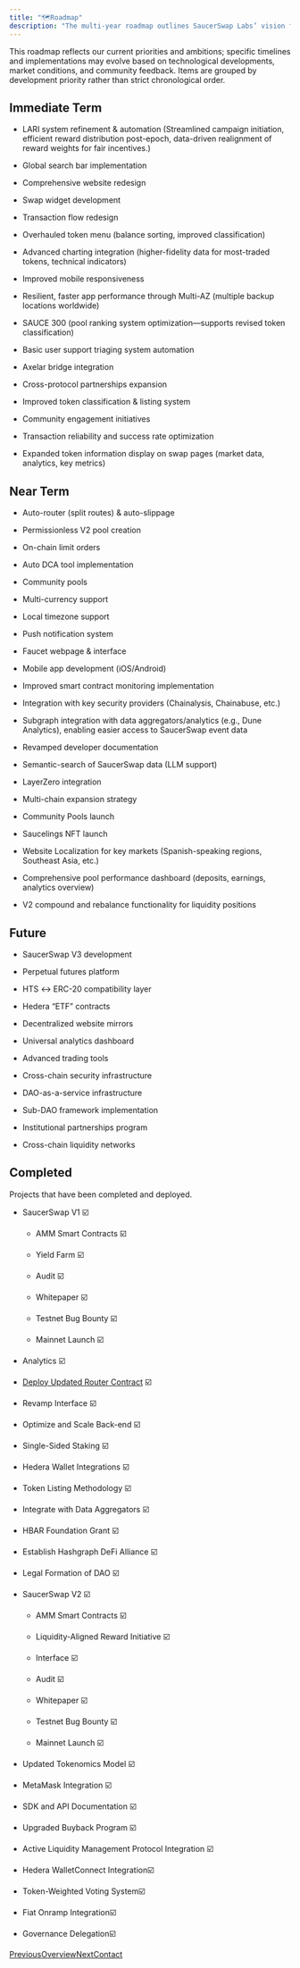 ```yaml
---
title: "🗺️Roadmap"
description: "The multi-year roadmap outlines SaucerSwap Labs’ vision for scaling the protocol and interface. Our focus is on improving capital efficiency, user experience, and ecosystem growth, while maintaining the robust security and performance standards that have made SaucerSwap the leading DEX on Hedera."
---
```


This roadmap reflects our current priorities and ambitions; specific timelines and implementations may evolve based on technological developments, market conditions, and community feedback. Items are grouped by development priority rather than strict chronological order.

## **Immediate Term**

* LARI system refinement & automation (Streamlined campaign initiation, efficient reward distribution post-epoch, data-driven realignment of reward weights for fair incentives.)

* Global search bar implementation

* Comprehensive website redesign

* Swap widget development

* Transaction flow redesign

* Overhauled token menu (balance sorting, improved classification)

* Advanced charting integration (higher-fidelity data for most-traded tokens, technical indicators)

* Improved mobile responsiveness

* Resilient, faster app performance through Multi-AZ (multiple backup locations worldwide)

* SAUCE 300 (pool ranking system optimization—supports revised token classification)

* Basic user support triaging system automation

* Axelar bridge integration

* Cross-protocol partnerships expansion

* Improved token classification & listing system

* Community engagement initiatives

* Transaction reliability and success rate optimization

* Expanded token information display on swap pages (market data, analytics, key metrics)

## **Near Term**

* Auto-router (split routes) & auto-slippage

* Permissionless V2 pool creation

* On-chain limit orders

* Auto DCA tool implementation

* Community pools

* Multi-currency support

* Local timezone support

* Push notification system

* Faucet webpage & interface

* Mobile app development (iOS/Android)

* Improved smart contract monitoring implementation

* Integration with key security providers (Chainalysis, Chainabuse, etc.)

* Subgraph integration with data aggregators/analytics (e.g., Dune Analytics), enabling easier access to SaucerSwap event data

* Revamped developer documentation

* Semantic-search of SaucerSwap data (LLM support)

* LayerZero integration

* Multi-chain expansion strategy

* Community Pools launch

* Saucelings NFT launch

* Website Localization for key markets (Spanish-speaking regions, Southeast Asia, etc.)

* Comprehensive pool performance dashboard (deposits, earnings, analytics overview)

* V2 compound and rebalance functionality for liquidity positions

## **Future**

* SaucerSwap V3 development

* Perpetual futures platform

* HTS ↔ ERC-20 compatibility layer

* Hedera “ETF” contracts

* Decentralized website mirrors

* Universal analytics dashboard

* Advanced trading tools

* Cross-chain security infrastructure

* DAO-as-a-service infrastructure

* Sub-DAO framework implementation

* Institutional partnerships program

* Cross-chain liquidity networks

## Completed

Projects that have been completed and deployed.

* SaucerSwap V1 ☑️

  * AMM Smart Contracts ☑️

  * Yield Farm ☑️

  * Audit ☑️

  * Whitepaper ☑️

  * Testnet Bug Bounty ☑️

  * Mainnet Launch ☑️

* Analytics ☑️

* [Deploy Updated Router Contract](https://medium.com/@SaucerSwap/hedera-network-security-update-saucerswap-8d2609b43e20) ☑️

* Revamp Interface ☑️

* Optimize and Scale Back-end ☑️

* Single-Sided Staking ☑️

* Hedera Wallet Integrations ☑️

* Token Listing Methodology ☑️

* Integrate with Data Aggregators ☑️

* HBAR Foundation Grant ☑️

* Establish Hashgraph DeFi Alliance ☑️

* Legal Formation of DAO ☑️

* SaucerSwap V2 ☑️

  * AMM Smart Contracts ☑️

  * Liquidity-Aligned Reward Initiative ☑️

  * Interface ☑️

  * Audit ☑️

  * Whitepaper ☑️

  * Testnet Bug Bounty ☑️

  * Mainnet Launch ☑️

* Updated Tokenomics Model ☑️

* MetaMask Integration ☑️

* SDK and API Documentation ☑️

* Upgraded Buyback Program ☑️

* Active Liquidity Management Protocol Integration ☑️

* Hedera WalletConnect Integration☑️

* Token-Weighted Voting System☑️

* Fiat Onramp Integration☑️

* Governance Delegation☑️

[PreviousOverview](/)[NextContact](/contact)
